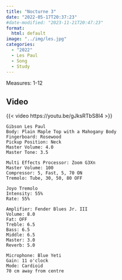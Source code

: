 ```yaml
---
title: "Nocturne 3"
date: "2022-05-17T20:37:23"
#date-modified: "2023-11-21T20:47:23"
format: 
  html: default
image: "../img/les.jpg"
categories:
  - "2022"
  - Les Paul
  - Song
  - Study
---
```


Measures: 1-12

## Video

{{< video https://youtu.be/gJksRTbS8I4 >}}

```         
Gibson Les Paul
Body: Plain Maple Top with a Mahogany Body
Fingerboard: Rosewood
Pickup Position: Neck
Master Volume: 4.0
Master Tone: 3.5

Multi Effects Processor: Zoom G3Xn
Master Volume: 100 
Compressor: 5, Fast, 5, 70 ON
Tremolo: Tube, 30, 50, 80 OFF

Joyo Tremolo
Intensity: 55%
Rate: 55%

Amplifier: Fender Blues Jr. III
Volume: 8.0
Fat: OFF
Treble: 6.5
Bass: 6.5
Middle: 6.5
Master: 3.0
Reverb: 5.0

Microphone: Blue Yeti 
Gain: 11 o'clock
Mode: Cardioid 
70 cm away from centre
```
